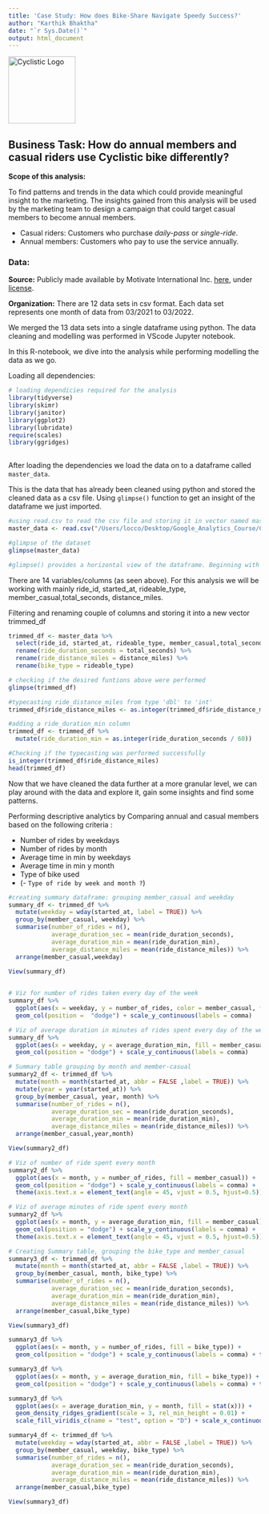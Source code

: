 ```yaml
---
title: 'Case Study: How does Bike-Share Navigate Speedy Success?'
author: "Karthik Bhaktha"
date: "`r Sys.Date()`"
output: html_document
---
```


<img src="/Users/locco/Desktop/Google_Analytics_Course/Case_Studies/Case_Study_Bike_Sharing/R_scripts/cyclistic.png" title="Cyclistic Logo" width="134"/>

## Business Task: How do annual members and casual riders use Cyclistic bike differently?

**Scope of this analysis:**

To find patterns and trends in the data which could provide meaningful insight to the marketing. The insights gained from this analysis will be used by the marketing team to design a campaign that could target casual members to become annual members.

-   Casual riders: Customers who purchase *daily-pass* or *single-ride*.
-   Annual members: Customers who pay to use the service annually.

### Data:

**Source:** Publicly made available by Motivate International Inc. [here](https://divvy-tripdata.s3.amazonaws.com/index.html), under [license](https://www.divvybikes.com/data-license-agreement).

**Organization:** There are 12 data sets in csv format. Each data set represents one month of data from 03/2021 to 03/2022.

We merged the 13 data sets into a single dataframe using python. The data cleaning and modelling was performed in VScode Jupyter notebook.

In this R-notebook, we dive into the analysis while performing modelling the data as we go.

Loading all dependencies:

```r
# loading dependicies required for the analysis
library(tidyverse)
library(skimr)
library(janitor)
library(ggplot2)
library(lubridate) 
require(scales)
library(ggridges)
  
```

After loading the dependencies we load the data on to a dataframe called `master_data`.

This is the data that has already been cleaned using python and stored the cleaned data as a csv file. Using `glimpse()` function to get an insight of the dataframe we just imported.

```r
#using read.csv to read the csv file and storing it in vector named master_data
master_data <- read.csv("/Users/locco/Desktop/Google_Analytics_Course/Case_Studies/Bike_share_Data/merged_csv.csv")

#glimpse of the dataset
glimpse(master_data)

#glimpse() provides a horizontal view of the dataframe. Beginning with the Number of rows and columns, followed by column name trailing '$' symbol, <data_type> and data....... 
```

There are 14 variables/columns (as seen above). For this analysis we will be working with mainly ride_id, started_at, rideable_type, member_casual,total_seconds, distance_miles.

Filtering and renaming couple of columns and storing it into a new vector trimmed_df

```r
trimmed_df <- master_data %>%
  select(ride_id, started_at, rideable_type, member_casual,total_seconds, distance_miles) %>%
  rename(ride_duration_seconds = total_seconds) %>% 
  rename(ride_distance_miles = distance_miles) %>% 
  rename(bike_type = rideable_type)

# checking if the desired funtions above were performed
glimpse(trimmed_df)
```

```r
#typecasting ride_distance_miles from type 'dbl' to 'int'
trimmed_df$ride_distance_miles <- as.integer(trimmed_df$ride_distance_miles)

#adding a ride_duration_min column
trimmed_df <- trimmed_df %>% 
  mutate(ride_duration_min = as.integer(ride_duration_seconds / 60))

#Checking if the typecasting was performed successfully
is_integer(trimmed_df$ride_distance_miles)
head(trimmed_df)
```

Now that we have cleaned the data further at a more granular level, we can play around with the data and explore it, gain some insights and find some patterns.

Performing descriptive analytics by Comparing annual and casual members based on the following criteria :

-   Number of rides by weekdays
-   Number of rides by month
-   Average time in min by weekdays
-   Average time in min y month
-   Type of bike used
-   (- `Type of ride by week and month ?`)

```r
#creating summary dataframe: grouping member_casual and weekday
summary_df <- trimmed_df %>% 
  mutate(weekday = wday(started_at, label = TRUE)) %>% 
  group_by(member_casual, weekday) %>% 
  summarise(number_of_rides = n(),
            average_duration_sec = mean(ride_duration_seconds),
            average_duration_min = mean(ride_duration_min),
            average_distance_miles = mean(ride_distance_miles)) %>% 
  arrange(member_casual,weekday)

View(summary_df)
  
```

```r
# Viz for number of rides taken every day of the week
summary_df %>% 
  ggplot(aes(x = weekday, y = number_of_rides, color = member_casual, fill = member_casual)) +
  geom_col(position =  "dodge") + scale_y_continuous(labels = comma)

```

```r
# Viz of average duration in minutes of rides spent every day of the week
summary_df %>% 
  ggplot(aes(x = weekday, y = average_duration_min, fill = member_casual)) +
  geom_col(position = "dodge") + scale_y_continuous(labels = comma)
```

```r
# Summary table grouping by month and member-casual
summary2_df <- trimmed_df %>% 
  mutate(month = month(started_at, abbr = FALSE ,label = TRUE)) %>%
  mutate(year = year(started_at)) %>% 
  group_by(member_casual, year, month) %>% 
  summarise(number_of_rides = n(),
            average_duration_sec = mean(ride_duration_seconds),
            average_duration_min = mean(ride_duration_min),
            average_distance_miles = mean(ride_distance_miles)) %>% 
  arrange(member_casual,year,month)

View(summary2_df)
```

```r
# Viz of number of ride spent every month
summary2_df %>% 
  ggplot(aes(x = month, y = number_of_rides, fill = member_casual)) +
  geom_col(position = "dodge") + scale_y_continuous(labels = comma) + 
  theme(axis.text.x = element_text(angle = 45, vjust = 0.5, hjust=0.5))
```

```r
# Viz of average minutes of ride spent every month
summary2_df %>% 
  ggplot(aes(x = month, y = average_duration_min, fill = member_casual)) +
  geom_col(position = "dodge") + scale_y_continuous(labels = comma) +
  theme(axis.text.x = element_text(angle = 45, vjust = 0.5, hjust=0.5))
```

```r
# Creating Summary table, grouping the bike_type and member_casual
summary3_df <- trimmed_df %>% 
  mutate(month = month(started_at, abbr = FALSE ,label = TRUE)) %>% 
  group_by(member_casual, month, bike_type) %>% 
  summarise(number_of_rides = n(),
            average_duration_sec = mean(ride_duration_seconds),
            average_duration_min = mean(ride_duration_min),
            average_distance_miles = mean(ride_distance_miles)) %>% 
  arrange(member_casual,bike_type)

View(summary3_df)
```

```r
summary3_df %>% 
  ggplot(aes(x = month, y = number_of_rides, fill = bike_type)) +
  geom_col(position = "dodge") + scale_y_continuous(labels = comma) + theme(axis.text.x = element_text(angle = 45, vjust = 0.5, hjust=0.5)) + facet_grid(~ member_casual)

```

```r
summary3_df %>% 
  ggplot(aes(x = month, y = average_duration_min, fill = bike_type)) +
  geom_col(position = "dodge") + scale_y_continuous(labels = comma) + theme(axis.text.x = element_text(angle = 45, vjust = 0.5, hjust=0.5)) + facet_grid(~ member_casual)
```

```r
summary3_df %>% 
  ggplot(aes(x = average_duration_min, y = month, fill = stat(x))) +
  geom_density_ridges_gradient(scale = 3, rel_min_height = 0.01) +
  scale_fill_viridis_c(name = "test", option = "D") + scale_x_continuous(labels = comma)+ facet_grid(~member_casual)
```

```r
summary4_df <- trimmed_df %>% 
  mutate(weekday = wday(started_at, abbr = FALSE ,label = TRUE)) %>% 
  group_by(member_casual, weekday, bike_type) %>% 
  summarise(number_of_rides = n(),
            average_duration_sec = mean(ride_duration_seconds),
            average_duration_min = mean(ride_duration_min),
            average_distance_miles = mean(ride_distance_miles)) %>% 
  arrange(member_casual,bike_type)

View(summary3_df)
```

